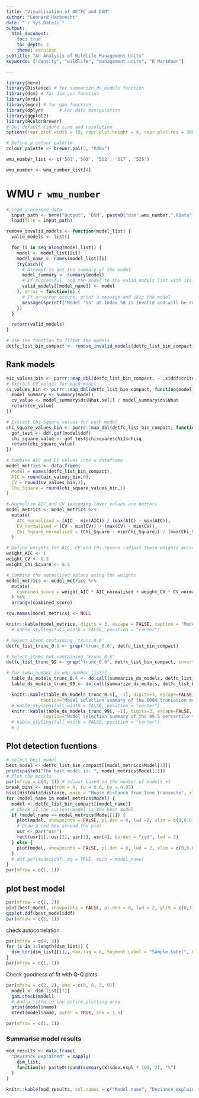 ---
title: "Visualisation of DETFC and DSM"
author: "Leonard Hambrecht"
date: "`r Sys.Date()`"
output:
  html_document:
    toc: true
    toc_depth: 2
    theme: cerulean
subtitle: "An Analysis of Wildlife Management Units"
keywords: ["density", "wildlife", "management units", "R Markdown"]

---

```{r setup, include = FALSE}
library(here)
library(Distance) # for summarize_ds_models function
library(dsm) # for dsm_cor function
library(mrds)
library(mgcv) # for gam function
library(dplyr)      # For data manipulation
library(ggplot2)
library(RColorBrewer)
# Set default figure size and resolution
options(repr.plot.width = 10, repr.plot.height = 8, repr.plot.res = 300)

# Define a colour palette
colour_palette <- brewer.pal(5, "RdBu")

wmu_number_list <- c('501','503', '512', '517', '528')
```
```{r, include = FALSE}
wmu_number <- wmu_number_list[4]

```
# WMU `r wmu_number`
```{r, include = FALSE}
# Load processed data
  input_path <- here("Output", "DSM", paste0("dsm",wmu_number,".RData"))
  load(file = input_path)

remove_invalid_models <- function(model_list) {
  valid_models <- list()

  for (i in seq_along(model_list)) {
    model <- model_list[[i]]
    model_name <- names(model_list)[i]
    tryCatch({
      # Attempt to get the summary of the model
      model_summary <- summary(model)
      # If successful, add the model to the valid_models list with its name
      valid_models[[model_name]] <- model
    }, error = function(e) {
      # If an error occurs, print a message and skip the model
      message(sprintf("Model '%s' at index %d is invalid and will be removed: %s", model_name, i, e$message))
    })
  }

  return(valid_models)
}

# Use the function to filter the models
detfc_list_bin_compact <- remove_invalid_models(detfc_list_bin_compact)
```
## Rank models
```{r, include = FALSE}
aic_values_bin <- purrr::map_dbl(detfc_list_bin_compact, ~ .x$ddf$criterion)
# Extract CV values for each model
cv_values_bin <- purrr::map_dbl(detfc_list_bin_compact, function(model) {
  model_summary <- summary(model)
  cv_value <- model_summary$ds$Nhat.se[1] / model_summary$ds$Nhat
  return(cv_value)
})

# Extract Chi-Square values for each model
chi_square_values_bin <- purrr::map_dbl(detfc_list_bin_compact, function(model) {
  gof_test <- ddf.gof(model$ddf)
  chi_square_value <- gof_test$chisquare$chi1$chisq
  return(chi_square_value)
})

# Combine AIC and CV values into a dataframe
model_metrics <- data.frame(
  Model = names(detfc_list_bin_compact),
  AIC = round(aic_values_bin,0),
  CV = round(cv_values_bin,3),
  Chi_Square = round(chi_square_values_bin,1)
)

# Normalise AIC and CV (assuming lower values are better)
model_metrics <- model_metrics %>%
  mutate(
    AIC_normalised = (AIC - min(AIC)) / (max(AIC) - min(AIC)),
    CV_normalised = (CV - min(CV)) / (max(CV) - min(CV)),
    Chi_Square_normalised = (Chi_Square - min(Chi_Square)) / (max(Chi_Square) - min(Chi_Square))
  )

# Define weights for AIC, CV and Chi-Square (adjust these weights according to your preference)
weight_AIC <- 1
weight_CV <- 0.5
weight_Chi_Square <- 0.5

# Combine the normalized values using the weights
model_metrics <- model_metrics %>%
  mutate(
    combined_score = weight_AIC * AIC_normalised + weight_CV * CV_normalised + weight_Chi_Square * Chi_Square_normalised
  ) %>%
  arrange(combined_score)

row.names(model_metrics) <- NULL

```
```{r, echo = FALSE}
knitr::kable(model_metrics, digits = 3, escape = FALSE, caption = "Model comparison metrics") # %>%
  # kable_styling(full_width = FALSE, position = "center")
```
```{r, include = FALSE}
# Select items containing 'trunc_0.6'
detfc_list_trunc_0.6 <- grep("trunc_0.6", detfc_list_bin_compact)

# Select items not containing 'trunc_0.6'
detfc_list_trunc_99 <- grep("trunc_0.6", detfc_list_bin_compact, invert = TRUE)

# for (wmu_number in wmu_number_list){
  table_ds_models_trunc_0.6 <- do.call(summarize_ds_models, detfc_list_bin_compact[detfc_list_trunc_0.6])
  table_ds_models_trunc_99 <- do.call(summarize_ds_models, detfc_list_bin_compact[detfc_list_trunc_99])

```
```{r, echo = FALSE}
  knitr::kable(table_ds_models_trunc_0.6[, -1], digits=3, escape=FALSE,
             caption="Model selection summary of the 600m truncation models") # %>%
  # kable_styling(full_width = FALSE, position = "center")
  knitr::kable(table_ds_models_trunc_99[, -1], digits=3, escape=FALSE,
              caption="Model selection summary of the 99.5 percentile truncation models") # %>%
  # kable_styling(full_width = FALSE, position = "center")
  # }
```
## Plot detection fucntions
```{r, echo = FALSE}
# select best model
best_model <- detfc_list_bin_compact[[model_metrics$Model[1]]]
print(paste0("The best model is: ", model_metrics$Model[1]))
# Plot the models
par(mfrow = c(4, 3)) # adjust based on the number of models +1
break_bins <- seq(from = 0, to = 0.6, by = 0.05)
hist(distdata$distance, main = "Moose distance from line transects", xlab = "Distance (km)", breaks = break_bins)
for (model_name in model_metrics$Model) {
  model <- detfc_list_bin_compact[[model_name]]
  # Check if the current model is the best model
  if (model_name == model_metrics$Model[1]) {
    plot(model, showpoints = FALSE, pl.den = 0, lwd =2, xlim = c(0,0.6), ylim = c(0,1), main = paste(model_name, "AIC:", round(model$ddf$criterion,2)))
    # Draw a red box around the plot
    usr <- par("usr")
    rect(usr[1], usr[3], usr[2], usr[4], border = "red", lwd = 2)
  } else {
    plot(model, showpoints = FALSE, pl.den = 0, lwd = 2, xlim = c(0,0.6), ylim = c(0,1), main = paste(model_name, "AIC:", round(model$ddf$criterion,2)))
  }
  # ddf.gof(model$ddf, qq = TRUE, main = model_name)
}
par(mfrow = c(1, 1))

```
## plot best model
```{r, echo = FALSE}
par(mfrow = c(1, 2))
plot(best_model, showpoints = FALSE, pl.den = 0, lwd = 2, ylim = c(0,1), main = model_metrics$Model[1])
qqplot.ddf(best_model$ddf)
par(mfrow = c(1, 1))

```
check autocorrelation
```{r, echo = FALSE}
par(mfrow = c(4, 3))
for (i in 1:length(dsm_list)) {
  dsm_cor(dsm_list[[i]], max.lag = 6, Segment.Label = "Sample.Label", main = names(dsm_list)[[i]])
}
par(mfrow = c(1, 1))
```
Check goodness of fit with Q-Q plots
```{r, echo = FALSE}
par(mfrow = c(2, 2), oma = c(0, 0, 2, 0))
  model <- dsm_list[[7]]
  gam.check(model)
  # Add a title to the entire plotting area
  print(model$name)
  mtext(model$name, outer = TRUE, cex = 1.5)

par(mfrow = c(1, 1))

```
### Summarise model results
```{r, echo = FALSE}
mod_results <- data.frame(
  "Deviance explained" = sapply(
    dsm_list,
    function(x) paste0(round(summary(x)$dev.expl * 100, 2), "%")
  )
)

knitr::kable(mod_results, col.names = c("Model name", "Deviance explained"))
```